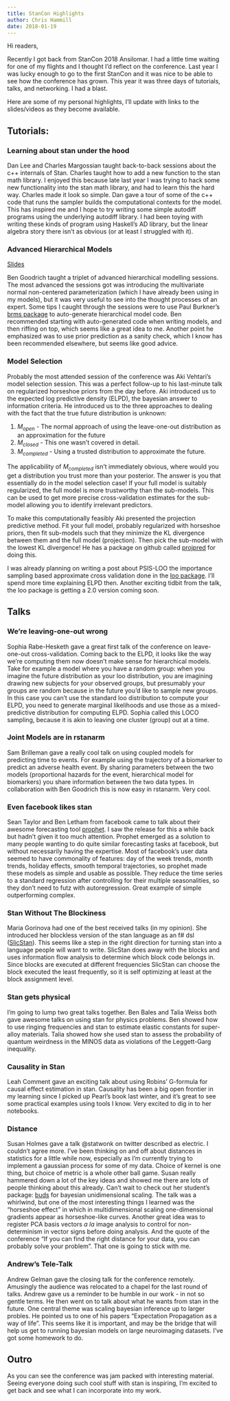 ```yaml
---
title: StanCon Highlights
author: Chris Hammill
date: 2018-01-19
---
```


Hi readers,

Recently I got back from StanCon 2018 Ansilomar. I had a little time
waiting for one of my flights and I thought I'd reflect on the conference.
Last year I was lucky enough to go to the first StanCon and it was nice
to be able to see how the conference has grown. This year it was three
days of tutorials, talks, and networking. I had a blast.

Here are some of my personal highlights, I'll update with
links to the slides/videos as they become available.

## Tutorials:

### Learning about stan under the hood

Dan Lee and Charles Margossian taught back-to-back sessions about
the c++ internals of Stan. Charles taught how to add a new function
to the stan math library. I enjoyed this because late last year I
was trying to hack some new functionality into the stan math library,
and had to learn this the hard way. Charles made it look so simple.
Dan gave a tour of some of the c++ code that runs the sampler builds
the computational contexts for the model. This has inspired me
and I hope to try writing some simple autodiff programs using the
underlying autodiff library. I had been toying with writing these
kinds of program using Haskell's AD library, but the linear algebra story
there isn't as obvious (or at least I struggled with it).

### Advanced Hierarchical Models

[Slides](http://mc-stan.org/events/stancon2018/AHM/AHM3.pdf)

Ben Goodrich taught a triplet of advanced hierarchical modelling
sessions. The most advanced the sessions got was introducing
the multivariate normal non-centered parameterization (which
I have already been using in my models), but it was very
useful to see into the thought processes of an expert. Some
tips I caught through the sessions were to use Paul Burkner's
[brms package](https://cran.r-project.org/web/packages/brms/index.html)
to auto-generate hierarchical model code. Ben recommended starting
with auto-generated code when writing models, and then riffing
on top, which seems like a great idea to me. Another point he
emphasized was to use prior prediction as a sanity check, which
I know has been recommended elsewhere, but seems like good advice.

### Model Selection

Probably the most attended session of the conference was Aki Vehtari's
model selection session. This was a perfect follow-up to his last-minute
talk on regularized horseshoe priors from the day before. Aki introduced
us to the expected log predictive density (ELPD), the bayesian answer to
information criteria. He introduced us to the three approaches to dealing
with the fact that the true future distribution is unknown:

1. $\mathit{M}_{open}$ - The normal approach of using the leave-one-out
distribution as an approximation for the future
2. $\mathit{M}_{closed}$ - This one wasn't covered in detail.
3. $\mathit{M}_{completed}$ - Using a trusted distribution to approximate the
future.

The applicability of $\mathit{M}_{completed}$ isn't immediately obvious,
where would you get a distribution you trust more than your posterior.
The answer is you that essentially do in the model selection case! If your
full model is suitably regularized, the full model is more trustworthy
than the sub-models. This can be used to get more precise cross-validation
estimates for the sub-model allowing you to identify irrelevant predictors.

To make this computationally feasibly Aki presented the projection predictive
method. Fit your full model, probably regularized with horseshoe priors, then
fit sub-models such that they minimize the KL divergence between them and
the full model (projection). Then pick the sub-model with the lowest KL divergence!
He has a package on github called [projpred](https://github.com/stan-dev/projpred)
for doing this.

I was already planning on writing a post about
PSIS-LOO the importance sampling based approximate cross validation done
in the [loo package](https://cran.r-project.org/web/packages/loo/index.html).
I'll spend more time explaining ELPD then. Another exciting tidbit from the talk,
the loo package is getting a 2.0 version coming soon.


## Talks

### We're leaving-one-out wrong

Sophia Rabe-Hesketh gave a great first talk of the conference on leave-one-out
cross-validation. Coming back to the ELPD, it looks like the way we're computing
them now doesn't make sense for hierarchical models. Take for example a model
where you have a random group: when you imagine the future distribution as your
loo distribution, you are imagining drawing new subjects for your observed groups,
but presumably your groups are random because in the future you'd like to sample new groups. 
In this case you can't use the standard loo distribution to compute your ELPD, you need 
to generate marginal likelihoods and use those as
a mixed-predictive distribution for computing ELPD. Sophia called this LOCO
sampling, because it is akin to leaving one cluster (group) out at a time.

### Joint Models are in rstanarm

Sam Brilleman gave a really cool talk on using coupled models for predicting
time to events. For example using the trajectory of a biomarker to predict
an adverse health event. By sharing parameters between the two models
(proportional hazards for the event, hierarchical model for biomarkers)
you share information between the two data types. In collaboration with
Ben Goodrich this is now easy in rstanarm. Very cool.

### Even facebook likes stan

Sean Taylor and Ben Letham from facebook came to talk about their
awesome forecasting tool [prophet](https://github.com/facebook/prophet).
I saw the release for this a while back but hadn't given it too much attention.
Prophet emerged as a solution to many people wanting to do quite similar forecasting
tasks at facebook, but without necessarily having the expertise. Most of facebook's
user data seemed to have commonality of features: day of the week trends, month
trends, holiday effects, smooth temporal trajectories, so prophet made these models
as simple and usable as possible. They reduce the time series to a standard regression
after controlling for their multiple seasonalities, so they don't need to futz with
autoregression. Great example of simple outperforming complex.

### Stan Without The Blockiness

Maria Gorinova had one of the best received talks (in my opinion). She introduced
her blockless version of the stan language as an f# dsl
([SlicStan](https://github.com/mgorinova/SlicStan-Paper)). This seems like a step
in the right direction for turning stan into a language people will want to write.
SlicStan does away with the blocks and uses information flow analysis to determine
which block code belongs in. Since blocks are executed at different frequencies
SlicStan can choose the block executed the least frequently, so it is self
optimizing at least at the block assignment level.

### Stan gets physical

I'm going to lump two great talks together. Ben Bales and Talia Weiss both
gave awesome talks on using stan for physics problems. Ben showed how
to use ringing frequencies and stan to estimate elastic constants for
super-alloy materials. Talia showed how she used stan to assess the
probability of quantum weirdness in the MINOS data as violations
of the Leggett-Garg inequality.

### Causality in Stan

Leah Comment gave an exciting talk about using Robins' G-formula for
causal effect estimation in stan. Causality has been a big open
frontier in my learning since I picked up Pearl's book last winter, and
it's great to see some practical examples using tools I know. Very
excited to dig in to her notebooks.

### Distance

Susan Holmes gave a talk @statwonk on twitter described as electric.
I couldn't agree more. I've been thinking on and off about distances
in statistics for a little while now, especially as I'm currently trying
to implement a gaussian process for some of my data. Choice of kernel
is one thing, but choice of metric is a whole other ball game. Susan
really hammered down a lot of the key ideas and showed me there are
lots of people thinking about this already. Can't wait to check
out her student's package: [buds](https://github.com/nlhuong/buds) for
bayesian unidimensional scaling. The talk was a whirlwind, but
one of the most interesting things I learned was the "horseshoe effect"
in which in multidimensional scaling one-dimensional gradients appear
as horseshoe-like curves. Another great idea was to register PCA
basis vectors *a la* image analysis to control for non-determinism in
vector signs before doing analysis. And the quote of the conference
"If you can find the right distance for your data, you can probably
solve your problem". That one is going to stick with me.

### Andrew's Tele-Talk

Andrew Gelman gave the closing talk for the conference remotely.
Amusingly the audience was relocated to a chapel for the last round
of talks. Andrew gave us a reminder to be humble in our work - in
not so gentle terms. He then went on to talk about what he wants
from stan in the future. One central theme was scaling bayesian
inference up to larger probles. He pointed us to one
of his papers "Expectation Propagation as a way of life". This
seems like it is important, and may be the bridge that will help
us get to running bayesian models on large neuroimaging datasets. 
I've got some homework to do.

## Outro

As you can see the conference was jam packed with interesting
material. Seeing everyone doing such cool stuff with stan is
inspiring, I'm excited to get back and see what I can incorporate
into my work.
